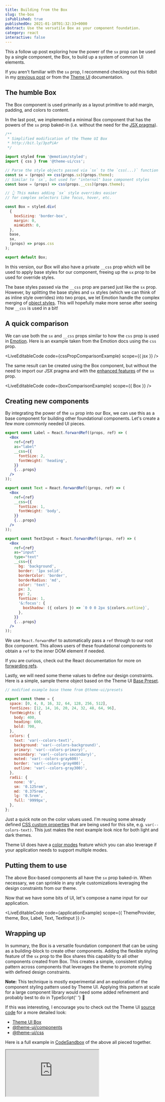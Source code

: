 ```yaml
---
title: Building from the Box
slug: the-box
isPublished: true
publishedOn: 2021-01-10T01:32:33+0000
abstract: Use the versatile Box as your component foundation.
category: react
interactive: false
---
```





This a follow up post exploring how the power of the `sx` prop can be used by a single component, the Box, to build up a system of common UI elements.

If you aren't familiar with the `sx` prop, I recommend checking out this tidbit in my [previous post] or from the [Theme UI] documentation.

## The humble Box

The Box component is used primarily as a layout primitive to add margin, padding, and colors to content.

In the last post, we implemented a minimal Box component that has the powers of the `sx` prop baked-in (i.e. without the need for the [JSX pragma]).

```jsx
/**
 * Simplified modification of the Theme UI Box
 * http://bit.ly/3pzPiAr
 */

import styled from '@emotion/styled';
import { css } from '@theme-ui/css';

// Parse the style objects passed via `sx` to the `css(...)` function
const sx = (props) => css(props.sx)(props.theme);
// Similar to `sx`, but used for "internal" base component styles
const base = (props) => css(props.__css)(props.theme);

// 👆 This makes adding `sx` style overrides easier
// for complex selectors like focus, hover, etc.

const Box = styled.div(
  {
    boxSizing: 'border-box',
    margin: 0,
    minWidth: 0,
  },
  base,
  sx,
  (props) => props.css
);

export default Box;
```

In this version, our Box will also have a private `__css` prop which will be used to apply base styles for our component, freeing up the `sx` prop to be used for override styles.

The base styles passed via the `__css` prop are parsed just like the `sx` prop. However, by splitting the base styles and `sx` styles (which we can think of as inline style overrides) into two props, we let Emotion handle the complex merging of [object styles]. This will hopefully make more sense after seeing how `__css` is used in a bit!

## A quick comparison

We can use both the `sx` and `__css` props similar to how the `css` prop is used in [Emotion]. Here is an example taken from the Emotion docs using the `css` prop.

<LiveEditableCode code={cssPropComparisonExample} scope={{ jsx }} />

The same result can be created using the Box component, but without the need to import our JSX pragma and with the [enhanced features](/posts/sx-prop/#the-sx-prop) of the `sx` prop.

<LiveEditableCode code={boxComparisonExample} scope={{ Box }} />

## Creating new components

By integrating the power of the `sx` prop into our Box, we can use this as a base component for building other foundational components. Let's create a few more commonly needed UI pieces.

```jsx
export const Label = React.forwardRef((props, ref) => (
  <Box
    ref={ref}
    as="label"
    __css={{
      fontSize: 2,
      fontWeight: 'heading',
    }}
    {...props}
  />
));

export const Text = React.forwardRef((props, ref) => (
  <Box
    ref={ref}
    __css={{
      fontSize: 1,
      fontWeight: 'body',
    }}
    {...props}
  />
));

export const TextInput = React.forwardRef((props, ref) => (
  <Box
    ref={ref}
    as="input"
    type="text"
    __css={{
      bg: 'background',
      border: '1px solid',
      borderColor: 'border',
      borderRadius: 'md',
      color: 'text',
      px: 3,
      py: 2,
      fontSize: 1,
      '&:focus': {
        boxShadow: ({ colors }) => `0 0 0 2px ${colors.outline}`,
      },
    }}
    {...props}
  />
));
```

We use `React.forwardRef` to automatically pass a `ref` through to our root Box component. This allows users of these foundational components to obtain a `ref` to the inner DOM element if needed.

If you are curious, check out the React documentation for more on [forwarding refs].

Lastly, we will need some theme values to define our design constraints. Here is a simple, sample theme object based on the Theme UI [Base Preset].

```js
// modified example base theme from @theme-ui/presets

export const theme = {
  space: [0, 4, 8, 16, 32, 64, 128, 256, 512],
  fontSizes: [12, 14, 16, 20, 24, 32, 48, 64, 96],
  fontWeights: {
    body: 400,
    heading: 600,
    bold: 700,
  },
  colors: {
    text: 'var(--colors-text)',
    background: 'var(--colors-background)',
    primary: 'var(--colors-primary)',
    secondary: 'var(--colors-secondary)',
    muted: 'var(--colors-gray600)',
    border: 'var(--colors-gray400)',
    outline: 'var(--colors-gray300)',
  },
  radii: {
    none: '0',
    sm: '0.125rem',
    md: '0.375rem',
    lg: '0.5rem',
    full: '9999px',
  },
};
```

Just a quick note on the color values used. I'm reusing some already defined [CSS custom properties] that are being used for this site, e.g. `var(--colors-text)`. This just makes the next example look nice for both light and dark themes.

Theme UI does have a [color modes] feature which you can also leverage if your application needs to support multiple modes.

## Putting them to use

The above Box-based components all have the `sx` prop baked-in. When necessary, we can sprinkle in any style customizations leveraging the design constraints from our theme.

Now that we have some bits of UI, let's compose a name input for our application.

<LiveEditableCode
  code={applicationExample}
  scope={{ ThemeProvider, theme, Box, Label, Text, TextInput }}
/>

## Wrapping up

In summary, the Box is a versatile foundation component that can be using as a building-block to create other components. Adding the flexible styling feature of the `sx` prop to the Box shares this capability to all other components created from Box. This creates a simple, consistent styling pattern across components that leverages the theme to promote styling with defined design constraints.

<BlogCard>
  <strong>Note:</strong> This technique is mostly experimental and an
  exploration of the component styling pattern used by Theme UI. Applying this
  pattern at scale for a large component library would need some added
  refinement and probably best to do in TypeScript{' '}
  <span role="img" aria-label="heart">
    💙
  </span>
</BlogCard>

If this was interesting, I encourage you to check out the Theme UI [source code] for a more detailed look:

- [Theme UI Box]
- [@theme-ui/components]
- [@theme-ui/css]

Here is a full example in [CodeSandbox] of the above all pieced together.

<iframe
  src="https://codesandbox.io/embed/building-from-the-box-wqpdk?fontsize=14&hidenavigation=1&theme=dark"
  style={{ width: "100%", height: "500px", border: 0, borderRadius: "4px", overflow: "hidden" }}
  title="building-from-the-box"
  allow="accelerometer; ambient-light-sensor; camera; encrypted-media; geolocation; gyroscope; hid; microphone; midi; payment; usb; vr; xr-spatial-tracking"
  sandbox="allow-forms allow-modals allow-popups allow-presentation allow-same-origin allow-scripts"
></iframe>

[previous post]: /posts/sx-prop
[theme ui]: https://theme-ui.com/sx-prop/
[emotion]: https://emotion.sh/docs/css-prop
[jsx pragma]: https://theme-ui.com/guides/jsx-pragma
[object styles]: https://theme-ui.com/guides/object-styles
[forwarding refs]: https://reactjs.org/docs/forwarding-refs.html
[base preset]: https://github.com/system-ui/theme-ui/tree/develop/packages/preset-base/src/index.ts
[css custom properties]: https://developer.mozilla.org/en-US/docs/Web/CSS/Using_CSS_custom_properties
[color modes]: https://theme-ui.com/theming#color-modes
[source code]: https://github.com/system-ui/theme-ui
[theme ui box]: https://github.com/system-ui/theme-ui/blob/develop/packages/components/src/Box.js
[@theme-ui/components]: https://github.com/system-ui/theme-ui/blob/develop/packages/components/README.md
[@theme-ui/css]: https://github.com/system-ui/theme-ui/blob/develop/packages/css/src/index.ts#L298
[codesandbox]: https://codesandbox.io/s/building-from-the-box-wqpdk
